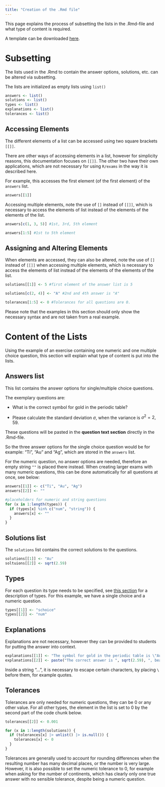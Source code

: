 ```yaml
---
title: "Creation of the .Rmd file"
---
```


This page explains the process of subsetting the lists in the .Rmd-file and what type of content is required. 

A template can be downloaded [here](templates.qmd). 

# Subsetting 

The lists used in the .Rmd to contain the answer options, solutions, etc. can be altered via subsetting. 

The lists are initialized as empty lists using `list()`

```r
answers <- list() 
solutions <- list() 
types <- list()
explanations <- list() 
tolerances <- list()
```

## Accessing Elements 
The different elements of a list can be accessed using two square brackets `[[]]`. 

::: callout-tip 
There are other ways of accessing elements in a list, however for simplicity reasons, this documentation focuses on `[[]]`. The other two have their own applications, which are not necessary for using `R/exams` in the way it is described here. 
::: 

For example, this accesses the first element (of the first element) of the `answers` list. 

```r
answers[[1]]
```
Accessing multiple elements, note the use of `[]` instead of `[[]]`, which is necessary to access the elements of list instead of the elements of the elements of the list. 

```r
answers[c(1, 3, 5)] #1st, 3rd, 5th element 

answers[1:5] #1st to 5th element 
```

## Assigning and Altering Elements 

When elements are accessed, they can also be altered, note the use of `[]` instead of `[[]]` when accessing multiple elements, which is necessary to access the elements of list instead of the elements of the elements of the list. 

```r
solutions[[1]] <- 5 #first element of the answer list is 5 

solutions[c(2, 4)] <- "A" #2nd and 4th answer is "A"

tolerances[1:5] <- 0 #Tolerances for all questions are 0. 

```

::: callout-note 
Please note that the examples in this section should only show the necessary syntax and are not taken from a real example. 
:::


# Content of the Lists 

Using the example of an exercise containing one numeric and one multiple choice question, this section will explain what type of content is put into the lists. 

## Answers list 

This list contains the answer options for single/multiple choice questions. 

The exemplary questions are: 

- What is the correct symbol for gold in the periodic table? 

- Please calculate the standard deviation $\sigma$, when the variance is  $\sigma^2 = 2,59$. 

These questions will be pasted in the **question text section** directly in the .Rmd-file. 

So the three answer options for the single choice question would be for example: "Ti", "Au" and "Ag", which are stored in the `answers` list. 

For the numeric question, no answer options are needed, therefore an empty string `""` is placed there instead. When creating larger exams with many numeric questions, this can be done automatically for all questions at once, see below: 

```r
answers[[1]] <- c("Ti", "Au", "Ag")
answers[[2]] <- ""

#placeholders for numeric and string questions
for (x in 1:length(types)) {
  if (types[x] %in% c("num", "string")) {
    answers[x] <- ""
  }
}
```

## Solutions list 

The `solutions` list contains the correct solutions to the questions. 

```r
solutions[[1]] <- "Au"
soltuions[[2]] <- sqrt(2.59)
```

## Types 
For each question its type needs to be specified, see [this section](structure-Rmd.qmd#list-description) for a description of types. For this example, we have a single choice and a numeric question. 

```R 
types[[1]] <- "schoice" 
types[[2]] <- "num"
```

## Explanations 
Explanations are not necessary, however they can be provided to students for putting the answer into context. 

```R 
explanations[[1]] <- "The symbol for gold in the periodic table is \"Au\", because it comes from the Latin word \"aurum\"."
explanations[[2]] <- paste("The correct answer is ", sqrt(2.59), ", beacuse the standard deviation is the square root of the variance.")
```
::: callout-important 
Inside a string "...", it is necessary to escape certain characters, by placing `\` before them, for example quotes. 
:::

## Tolerances {#creation-tolerances}

Tolerances are only needed for numeric questions, they can be 0 or any other value. 
For all other types, the element in the list is set to 0 by the second part of the code chunk below. 

```R 
tolerances[[2]] <- 0.001

for (x in 1:length(solutions)) {
  if (tolerances[x] |> unlist() |> is.null()) {
    tolerances[x] <- 0
  }
}
```
:::callout-tip 
Tolerances are generally used to account for rounding differences when the resulting number has many decimal places, or the number is very large. However, it is also possible to set the numeric tolerance to 0, for example when asking for the number of continents, which has clearly only one true answer with no sensible tolerance, despite being a numeric question. 
:::



